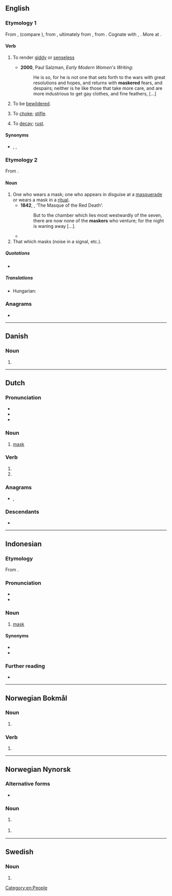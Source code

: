 ==English==

===Etymology 1===
From {{etyl|enm|en}} {{m|enm|*maskeren}}, {{m|enm|malskren||to bewilder}} (compare {{cog|enm|bimalscren||to bewitch}}), from {{etyl|ang|en}} {{m|ang|*malscrian}} {{gloss|attested in derivative {{m|ang|malscrung||enchantment, charm}}}}, ultimately from {{etyl|gem-pro|en}} {{m|gem-pro|*malskaz||haughty}}, from {{etyl|ine-pro|en}} {{m|ine-pro|*(s)mel-||to beat, crush, grind}}. Cognate with {{cog|dum|malsch||headstrong, zealous}}, {{cog|got|𐌼𐌰𐌻𐍃𐌺𐍃||foolish}}. More at {{l|en|mask}}.

====Verb====
{{en-verb}}

# {{lb|en|transitive|now|chiefly|dialectal}} To render [[giddy]] or [[senseless]]
#: {{rfquotek|lang=en|Holland}}
#* '''2000''', Paul Salzman, ''Early Modern Women's Writing'':
#*: He is so, for he is not one that sets forth to the wars with great resolutions and hopes, and returns with '''maskered''' fears, and despairs; neither is he like those that take more care, and are more industrious to get gay clothes, and fine feathers, [...]
# {{lb|en|intransitive|now|chiefly|dialectal}} To be [[bewildered]].
# {{lb|en|transitive|now|chiefly|dialectal}} To [[choke]]; [[stifle]].
# {{lb|en|transitive|now|chiefly|dialectal}} To [[decay]]; [[rust]].

====Synonyms====
* {{sense|render giddy}} {{l|en|confuse}}, {{l|en|bewilder}}, {{l|en|stupefy}}

===Etymology 2===
From {{suffix|en|mask|er}}.

====Noun====
{{en-noun}}

# One who wears a mask; one who appears in disguise at a [[masquerade]] or wears a mask in a [[ritual]].
#* '''1842''', {{w|Edgar Allan Poe}}, ‘The Masque of the Red Death’:
#*: But to the chamber which lies most westwardly of the seven, there are now none of the '''maskers''' who venture; for the night is waning away […].
#* {{quote-book|en|year=2012 |title=Gender and Power in Sierra Leone: Women Chiefs of the Last Two Centuries |author=L. Day  |page= |ISBN=0230337929 |passage=Like the men's society, the corporate consciousness of women and their respected place in the political body is represented by a masked spirit. This sowei ('''masker'''), like all the officials of the society, represents the corporate body of women and retains the authority to levy fines and punish women and men or the community as a whole. The ndoli Jowei (dancing sowei) is a '''masker''' whose figure is completely covered with black raffia, topped by the sowei mask. }}
# That which masks (noise in a signal, etc.).

=====Quotations=====
* {{seeCites}}

=====Translations=====
{{trans-top|one who wears a mask}}
* Hungarian: {{t+|hu|álarcos}}
{{trans-mid}}
{{trans-bottom}}

===Anagrams===
* {{anagrams|en|a=aekmrs|Makers|kermas|makers|markes}}

[[Category:en:People]]

----

==Danish==

===Noun===
{{head|da|noun form|g=c}}

# {{indefinite plural of|da|maske}}

----

==Dutch==

===Pronunciation===
* {{IPA|nl|/ˈmɑs.kər/}}
* {{audio|nl|Nl-masker.ogg|Audio}}
* {{hyphenation|nl|mas|ker}}

===Noun===
{{nl-noun|n|-s|maskertje}}

# [[mask]]

===Verb===
{{head|nl|verb form}}

# {{nl-verb form of|p=1|n=sg|t=pres|m=ind|maskeren}}
# {{nl-verb form of|m=imp|maskeren}}

===Anagrams===
* {{l|nl|kamers}}, {{l|nl|makers}}

===Descendants===
* {{desc|id|masker|bor=1}}
----

==Indonesian==

===Etymology===
From {{bor|id|nl|masker}}.

===Pronunciation===
* {{IPA|id|/maskər/|}}
* {{hyphenation|id|mas|kêr}}

===Noun===
{{id-noun|head=maskêr}}
# {{lb|id|medicine}} [[mask]]

====Synonyms====
* {{l|id|topeng}}
* {{l|id|kedok}}

===Further reading===
* {{R:KBBI Daring}}
----

==Norwegian Bokmål==

===Noun===
{{head|nb|noun form|g=m|g2=f}}

# {{inflection of|nb|maske||indefinite|p}}

===Verb===
{{head|nb|verb form}}

# {{imperative of|nb|maskere}}

----

==Norwegian Nynorsk==

===Alternative forms===
* {{l|nn|maskar|g=m|g2=f}}

===Noun===
{{head|nn|noun form|g=f}}

# {{inflection of|nn|maske||indefinite|p}} {{qualifier|Etymology 1}}

{{head|nn|noun form|g=m|g2=f}}

# {{inflection of|nn|maske||indefinite|f|p}} {{qualifier|Etymology 2}}

----

==Swedish==

===Noun===
{{head|sv|noun form}}

# {{sv-noun-form-indef-pl|mask}}